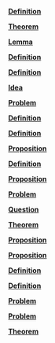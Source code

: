 \providecommand{\Pageref}[1]{\hfill p.\pageref{#1}}
 [**Definition**](#Definition*-2.1)\Pageref{Definition*-2.1}

 [**Theorem**](#Theorem*-2.2)\Pageref{Theorem*-2.2}

 [**Lemma**](#Lemma*-2.3)\Pageref{Lemma*-2.3}

 [**Definition**](#Definition*-2.4)\Pageref{Definition*-2.4}

 [**Definition**](#Definition*-3.1)\Pageref{Definition*-3.1}

 [**Idea**](#Idea*-3.2)\Pageref{Idea*-3.2}

 [**Problem**](#Problem*-3.3)\Pageref{Problem*-3.3}

 [**Definition**](#Definition*-3.4)\Pageref{Definition*-3.4}

 [**Definition**](#Definition*-3.5)\Pageref{Definition*-3.5}

 [**Proposition**](#Proposition*-3.6)\Pageref{Proposition*-3.6}

 [**Definition**](#Definition*-3.7)\Pageref{Definition*-3.7}

 [**Proposition**](#Proposition*-3.8)\Pageref{Proposition*-3.8}

 [**Problem**](#Problem*-3.9)\Pageref{Problem*-3.9}

 [**Question**](#Question*-3.10)\Pageref{Question*-3.10}

 [**Theorem**](#Theorem*-3.11)\Pageref{Theorem*-3.11}

 [**Proposition**](#Proposition*-4.1)\Pageref{Proposition*-4.1}

 [**Proposition**](#Proposition*-4.2)\Pageref{Proposition*-4.2}

 [**Definition**](#Definition*-4.3)\Pageref{Definition*-4.3}

 [**Definition**](#Definition*-4.4)\Pageref{Definition*-4.4}

 [**Problem**](#Problem*-4.5)\Pageref{Problem*-4.5}

 [**Problem**](#Problem*-4.6)\Pageref{Problem*-4.6}

 [**Theorem**](#Theorem*-4.7)\Pageref{Theorem*-4.7}
